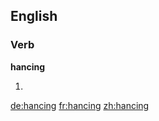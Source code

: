 ==English==

===Verb===
'''hancing'''

# {{present participle of|hance}}

[[de:hancing]]
[[fr:hancing]]
[[zh:hancing]]
